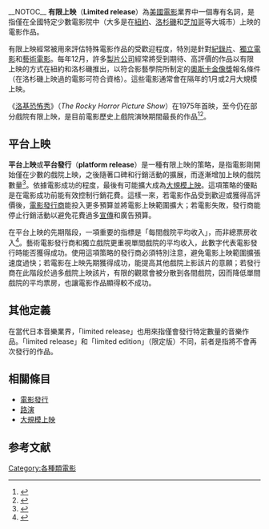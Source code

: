 __NOTOC__
'''有限上映'''（'''Limited release'''）為[[美國|美國]][[電影|電影]]業界中一個專有名詞，是指僅在全國特定少數電影院中（大多是在[[紐約市|紐約]]、[[洛杉磯|洛杉磯]]和[[芝加哥|芝加哥]]等大城市）上映的電影作品。

有限上映經常被用來評估特殊電影作品的受歡迎程度，特別是針對[[紀錄片|紀錄片]]、[[獨立電影|獨立電影]]和[[藝術電影|藝術電影]]。每年12月，許多[[製片公司|製片公司]]經常將受到期待、高評價的作品以有限上映的方式在紐約和洛杉磯推出，以符合影藝學院所制定的[[奧斯卡金像獎|奧斯卡金像獎]]報名條件（在洛杉磯上映過的電影可符合資格）。這些電影通常會在隔年的1月或2月大規模上映。

《[[洛基恐怖秀|洛基恐怖秀]]》（''The Rocky Horror Picture Show''）在1975年首映，至今仍在部分戲院有限上映，是目前電影歷史上戲院演映期間最長的作品<ref>{{cite book |title = Comedy-Horror Films | last=Hallenbeck| first=Bruce G.| publisher=McFarland|date =2009-05-13| pages = [http://books.google.com/books?id=2AIgAef-bAcC&pg=PT120&dq=The+Rocky+Horror+Picture+Show+longest+running+film+release+in+history#v=onepage&q=&f=false= 112]| isbn=978-0-7864-3332-2}}</ref><ref>{{cite web| url=http://www.close-upfilm.com/diary/news-rocky_horror.html| title=Let's Do the Time Warp, Again.| accessdate=2008-02-11| publisher=Close-Up Film| deadurl=yes| archiveurl=https://web.archive.org/web/20080827114723/http://www.close-upfilm.com/diary/news-rocky_horror.html| archivedate=2008-08-27}}</ref>。

== 平台上映 ==
'''平台上映'''或'''平台發行'''（'''platform release'''）是一種有限上映的策略，是指電影剛開始僅在少數的戲院上映，之後隨著口碑和行銷活動的擴展，而逐漸增加上映的戲院數量<ref>{{cite book|last=Kerrigan|first=Finola|title=Film Marketing|year=2009|publisher=Butterworth-Heinemann|isbn=978-0-7506-8683-9}}</ref>。依據電影成功的程度，最後有可能擴大成為[[大規模上映|大規模上映]]。這項策略的優點是在電影成功前能有效控制行銷花費。這樣一來，若電影作品受到歡迎或獲得高評價後，[[電影發行商|電影發行商]]能投入更多預算並將電影上映範圍擴大；若電影失敗，發行商能停止行銷活動以避免花費過多[[電影行銷|宣傳]]和廣告預算。

在平台上映的先期階段，一項重要的指標是「每間戲院平均收入」，而非總票房收入<ref>{{cite web|last=Cullen|first=Dave|title=Platform Releases: Recent Comparisons for Brokeback Mountain|url=http://blogs.salon.com/0001137/stories/2005/12/07/platformReleasesrecentComparisonsForBrokebackMountain.html|work=Dave Cullen's Blog|accessdate=2011-06-28|deadurl=yes|archiveurl=https://web.archive.org/web/20110807105653/http://blogs.salon.com/0001137/stories/2005/12/07/platformReleasesrecentComparisonsForBrokebackMountain.html|archivedate=2011-08-07}}</ref>。藝術電影發行商和獨立戲院更重視單間戲院的平均收入，此數字代表電影發行時能否獲得成功。使用這項策略的發行商必須特別注意，避免電影上映範圍擴張速度過快；若電影在上映先期獲得成功，能提高其他戲院上影該片的意願；若發行商在此階段於過多戲院上映該片，有限的觀眾會被分散到各間戲院，因而降低單間戲院的平均票房，也讓電影作品顯得較不成功。

== 其他定義 ==
在當代日本音樂業界，「limited release」也用來指僅會發行特定數量的音樂作品。「limited release」和「limited edition」（限定版）不同，前者是指將不會再次發行的作品。

== 相關條目 ==
{{Portal|電影}}
*[[電影發行|電影發行]]
*[[路演|路演]]
*[[大規模上映|大規模上映]]

== 参考文献 ==
{{reflist}}

[[Category:各種類電影|Category:各種類電影]]